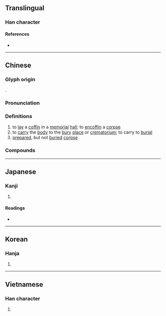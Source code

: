 {{also|殡}}
{{character info/new}}
==Translingual==

===Han character===
{{Han char|rn=78|rad=歹|as=14|sn=18|four=13286|canj=MNJMC|ids=⿰歹賓}}

====References====
* {{Han ref|kx=0583.440|dkj=16596|dj=0976.290|hdz=21395.170|uh=6BAF|ud=27567|bh=C26C|bd=49772}}

----

==Chinese==
{{zh-forms|s=殡}}

===Glyph origin===
{{Han etym}}
{{Han compound|歹|賓|ls=psc|c1=s|c2=p}}.

===Pronunciation===
{{zh-pron
|m=bìn
|c=ban3
|mn=pìn/pin
|mn_note=pìn - literary; pin - vernacular (俗)
|mc=y
|oc=y
|ma=
|cat=v,n
}}

===Definitions===
{{zh-hanzi}}

# to [[lay]] a [[coffin]] in a [[memorial]] [[hall]]; to [[encoffin]] a [[corpse]]
# to [[carry]] the [[body]] to the [[bury]] [[place]] or [[crematorium]]; to carry to [[burial]]
# [[prepared]], but not [[buried]] [[corpse]]

===Compounds===
{{zh-der|出殯|埋殯|殯儀館|殯儀|殮殯|殯舍|殯殮|殯車|殯葬|送殯}}

----

==Japanese==

===Kanji===
{{ja-kanji|grade=|rs=歹14}}

# {{defn|lang=ja|sort=歹14}}

====Readings====
* {{ja-readings|on=[[ひん]] (hin)|kun=[[かりもがり]] (karimogari)}}

----

==Korean==

===Hanja===
{{ko-hanja|hangeul=빈|eumhun=|rv=bin|mr=pin|y=pin}}

# {{defn|lang=ko|sort=歹14}}

----

==Vietnamese==

===Han character===
{{vi-readings|rs=歹14|hanviet=tấn}}

# {{defn|lang=vi|sort=歹14}}